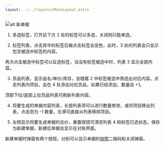 ```yaml
---
layout: ../../layouts/MainLayout.astro
---
```


![alt 新单据](/tkt-mark.png)

1. 多选标签，打开后下方 2 处的标签可以多选，关闭则只能单选。

2. 标签列表，点击其中的标签后被点击标签会变色，此时，3 处的列表会只显示包含被选中标签的内容。

再次点击被选中标签可以反选标签，当没有标签被选中时，列表 3 显示全部内容。

3. 货品列表，显示品名/单价/库存，会随着 2 中标签被选中筛选出对应内容。点击列表内项目，会在 4 处添加对应货品，如果已经添加，数量会 +1。

顶部下拉/底部上拉货品列表可刷新列表内容。

4. 将要生成的单据内容列表，长按列表项可以进行数量修改，或将项目移出列表，点击则为 -1 数量，左滑可直接从列表移除项目。

5. 左侧显示将要生成单据的总价，重置按钮可清空列表 4 和标签已选状态，保存为新建单据，新建后单据会显示在对账界面。

新建单据时弹窗有两个按钮，分别可以显示单据的[快照](/core/snapshot)二维码和关闭弹窗。
